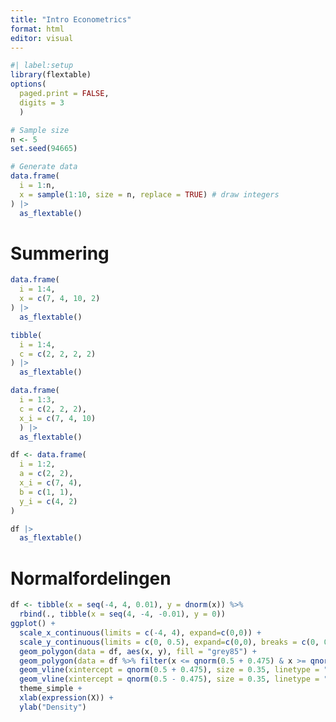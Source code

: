 ```yaml
---
title: "Intro Econometrics"
format: html
editor: visual
---
```


```r
#| label:setup
library(flextable)
options(
  paged.print = FALSE,
  digits = 3
  )
```

```r
# Sample size
n <- 5
set.seed(94665)

# Generate data
data.frame(
  i = 1:n,
  x = sample(1:10, size = n, replace = TRUE) # draw integers
) |> 
  as_flextable()
```


# Summering
```r
data.frame(
  i = 1:4,
  x = c(7, 4, 10, 2)
) |> 
  as_flextable()
```

```r
tibble(
  i = 1:4,
  c = c(2, 2, 2, 2)
) |> 
  as_flextable()
```


```r
data.frame(
  i = 1:3,
  c = c(2, 2, 2),
  x_i = c(7, 4, 10) 
  ) |> 
  as_flextable()
```


```r
df <- data.frame(
  i = 1:2,
  a = c(2, 2),
  x_i = c(7, 4),
  b = c(1, 1),
  y_i = c(4, 2)
)

df |> 
  as_flextable()
```


# Normalfordelingen

```r
df <- tibble(x = seq(-4, 4, 0.01), y = dnorm(x)) %>%
  rbind(., tibble(x = seq(4, -4, -0.01), y = 0))
ggplot() +
  scale_x_continuous(limits = c(-4, 4), expand=c(0,0)) +
  scale_y_continuous(limits = c(0, 0.5), expand=c(0,0), breaks = c(0, 0.5), labels = c(0, 0.5)) +
  geom_polygon(data = df, aes(x, y), fill = "grey85") +
  geom_polygon(data = df %>% filter(x <= qnorm(0.5 + 0.475) & x >= qnorm(0.5 - 0.475)), aes(x, y), fill = hvl_orang) +
  geom_vline(xintercept = qnorm(0.5 + 0.475), size = 0.35, linetype = "dashed", color = met_slate) +
  geom_vline(xintercept = qnorm(0.5 - 0.475), size = 0.35, linetype = "dashed", color = met_slate) +
  theme_simple +
  xlab(expression(X)) + 
  ylab("Density")
```


